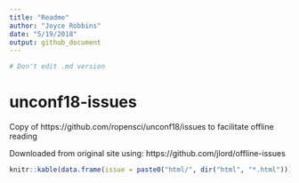 ```yaml
---
title: "Readme"
author: "Joyce Robbins"
date: "5/19/2018"
output: github_document
---
```


```r
# Don't edit .md version
```


# unconf18-issues

Copy of https://github.com/ropensci/unconf18/issues to facilitate offline reading

Downloaded from original site using: https://github.com/jlord/offline-issues

```r
knitr::kable(data.frame(issue = paste0("html/", dir("html", "*.html"))))

```

